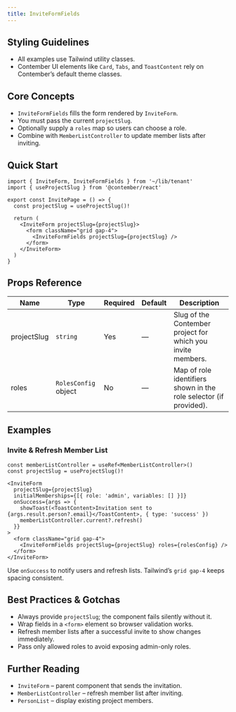 ```yaml
---
title: InviteFormFields
---
```


<!-- Edited by human: false -->
<!-- Examples count: 7 -->
<!-- Source examples: 0 -->
<!-- Playground examples: 1 -->
<!-- External examples: 6 -->
<!-- Import examples: 5 -->

## Styling Guidelines
* All examples use Tailwind utility classes.
* Contember UI elements like `Card`, `Tabs`, and `ToastContent` rely on Contember’s default theme classes.

## Core Concepts
* `InviteFormFields` fills the form rendered by `InviteForm`.
* You must pass the current `projectSlug`.
* Optionally supply a `roles` map so users can choose a role.
* Combine with `MemberListController` to update member lists after inviting.

## Quick Start
```tsx
import { InviteForm, InviteFormFields } from '~/lib/tenant'
import { useProjectSlug } from '@contember/react'

export const InvitePage = () => {
  const projectSlug = useProjectSlug()!

  return (
    <InviteForm projectSlug={projectSlug}>
      <form className="grid gap-4">
        <InviteFormFields projectSlug={projectSlug} />
      </form>
    </InviteForm>
  )
}
```

## Props Reference
| Name         | Type                 | Required | Default | Description                                                         |
|--------------|----------------------|----------|---------|---------------------------------------------------------------------|
| projectSlug  | `string`             | Yes      | —       | Slug of the Contember project for which you invite members.         |
| roles        | `RolesConfig` object | No       | —       | Map of role identifiers shown in the role selector (if provided).   |

## Examples

### Invite & Refresh Member List
```tsx
const memberListController = useRef<MemberListController>()
const projectSlug = useProjectSlug()!

<InviteForm
  projectSlug={projectSlug}
  initialMemberships={[{ role: 'admin', variables: [] }]}
  onSuccess={args => {
    showToast(<ToastContent>Invitation sent to {args.result.person?.email}</ToastContent>, { type: 'success' })
    memberListController.current?.refresh()
  }}
>
  <form className="grid gap-4">
    <InviteFormFields projectSlug={projectSlug} roles={rolesConfig} />
  </form>
</InviteForm>
```
Use `onSuccess` to notify users and refresh lists. Tailwind’s `grid gap-4` keeps spacing consistent.

## Best Practices & Gotchas
* Always provide `projectSlug`; the component fails silently without it.
* Wrap fields in a `<form>` element so browser validation works.
* Refresh member lists after a successful invite to show changes immediately.
* Pass only allowed roles to avoid exposing admin-only roles.

## Further Reading
* `InviteForm` – parent component that sends the invitation.
* `MemberListController` – refresh member list after inviting.
* `PersonList` – display existing project members.

<!-- End of Generated Documentation -->
